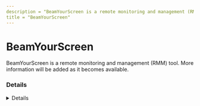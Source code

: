 ```yaml
---
description = "BeamYourScreen is a remote monitoring and management (RMM) tool. More information will be added as it becomes available."
title = "BeamYourScreen"
---
```




# BeamYourScreen

BeamYourScreen is a remote monitoring and management (RMM) tool. More information will be added as it becomes available.

### Details
<Details author={""}
         category={""}
         created={""}
         website={""}
         lastModified={"2-7-2024"}
         privileges={""}
         free={ false }
         verification={ false }
/>

#### Installation Paths
<Card code={ ["beamyourscreen.exe", "beamyourscreen-host.exe"] }/>





### Forensic Artifacts




#### Network Artifacts
<EuiSpacer size="xl"/>
<NetworkArtifactsTable data={ [{"Description": "Known remote domains", "Domains": ["beamyourscreen.com", "*.beamyourscreen.com"], "Ports": []}] }/>




### Detections
- Detects potential network activity of BeamYourScreen RMM tool
  - [Sigma Rule](https://github.com/magicsword-io/LOLRMM/blob/main/detections/sigma/beamyourscreen_network_sigma.yml)
- Detects potential processes activity of BeamYourScreen RMM tool
  - [Sigma Rule](https://github.com/magicsword-io/LOLRMM/blob/main/detections/sigma/beamyourscreen_processes_sigma.yml)

### References
- [beamyourscreen redirects to https://www.mikogo.com/](beamyourscreen redirects to https://www.mikogo.com/)

